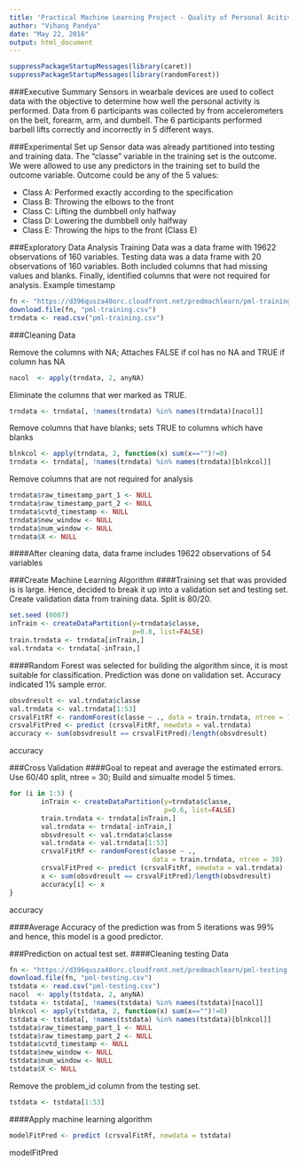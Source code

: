 ---
title: 'Practical Machine Learning Project - Quality of Personal Acitivity'
author: "Vihang Pandya"
date: "May 22, 2016"
output: html_document
---
```{r,echo = FALSE}
suppressPackageStartupMessages(library(caret))
suppressPackageStartupMessages(library(randomForest))
```

###Executive Summary
Sensors in wearbale devices are used to collect data with the objective to determine how well the personal activity is performed. Data from 6 participants was collected by from accelerometers on the belt, forearm, arm, and dumbell. The 6 participants performed barbell lifts correctly and incorrectly in 5 different ways.

###Experimental Set up
Sensor data was already partitioned into testing and training data. The "classe" variable in the training set is the outcome. We were allowed to use any predictors in the training set to build the outcome variable. Outcome could be any of the 5 values:

* Class A: Performed exactly according to the specification
* Class B: Throwing the elbows to the front
* Class C: Lifting the dumbbell only halfway
* Class D: Lowering the dumbbell only halfway
* Class E: Throwing the hips to the front (Class E)

###Exploratory Data Analysis
Training Data was a data frame with 19622 observations of  160 variables. Testing data was a data frame with  20 observations of  160 variables. Both included columns that had missing values and blanks. Finally, identified columns that were not required for analysis. Example timestamp
```{r}
fn <- "https://d396qusza40orc.cloudfront.net/predmachlearn/pml-training.csv"
download.file(fn, "pml-training.csv")
trndata <- read.csv("pml-training.csv")
```

###Cleaning Data

Remove the columns with NA; Attaches FALSE if col has no NA and 
TRUE if column has NA
```{r}
nacol  <- apply(trndata, 2, anyNA)
```
Eliminate the columns that wer marked as TRUE.
```{r}
trndata <- trndata[, !names(trndata) %in% names(trndata)[nacol]]
```
Remove columns that have blanks; sets TRUE to columns which have blanks
```{r}
blnkcol <- apply(trndata, 2, function(x) sum(x=="")!=0)
trndata <- trndata[, !names(trndata) %in% names(trndata)[blnkcol]]
```
Remove columns that are not required for analysis
```{r}
trndata$raw_timestamp_part_1 <- NULL
trndata$raw_timestamp_part_2 <- NULL
trndata$cvtd_timestamp <- NULL
trndata$new_window <- NULL
trndata$num_window <- NULL
trndata$X <- NULL
```
####After cleaning data, data frame includes 19622 observations of 54 variables

###Create Machine Learning Algorithm
####Training set that was provided is is large. Hence, decided to break it up into a validation set and testing set. Create validation data from training data. Split is 80/20.
```{r}
set.seed (0007)
inTrain <- createDataPartition(y=trndata$classe,
                               p=0.8, list=FALSE)
train.trndata <- trndata[inTrain,]
val.trndata <- trndata[-inTrain,]
```
####Random Forest was selected for building the algorithm since, it is most suitable for classification. Prediction was done on validation set. Accuracy indicated 1% sample error.

```{r}
obsvdresult <- val.trndata$classe
val.trndata <- val.trndata[1:53]
crsvalFitRf <- randomForest(classe ~ ., data = train.trndata, ntree = 10)
crsvalFitPred <- predict (crsvalFitRf, newdata = val.trndata)
accuracy <- sum(obsvdresult == crsvalFitPred)/length(obsvdresult)
```
accuracy

###Cross Validation
####Goal to repeat and average the estimated errors. Use 60/40 split, ntree = 30; Build and simualte model 5 times.
```{r}
for (i in 1:5) {
        inTrain <- createDataPartition(y=trndata$classe,
                                       p=0.6, list=FALSE)
        train.trndata <- trndata[inTrain,]
        val.trndata <- trndata[-inTrain,]
        obsvdresult <- val.trndata$classe
        val.trndata <- val.trndata[1:53]
        crsvalFitRf <- randomForest(classe ~ ., 
                                    data = train.trndata, ntree = 30)
        crsvalFitPred <- predict (crsvalFitRf, newdata = val.trndata)
        x <- sum(obsvdresult == crsvalFitPred)/length(obsvdresult)
        accuracy[i] <- x
}
```
accuracy

####Average Accuracy of the prediction was from 5 iterations was 99% and hence, this model is a good predictor.

###Prediction on actual test set.
####Cleaning testing Data
```{r}
fn <- "https://d396qusza40orc.cloudfront.net/predmachlearn/pml-testing.csv"
download.file(fn, "pml-testing.csv")
tstdata <- read.csv("pml-testing.csv")
nacol  <- apply(tstdata, 2, anyNA)
tstdata <- tstdata[, !names(tstdata) %in% names(tstdata)[nacol]]
blnkcol <- apply(tstdata, 2, function(x) sum(x=="")!=0)
tstdata <- tstdata[, !names(tstdata) %in% names(tstdata)[blnkcol]]
tstdata$raw_timestamp_part_1 <- NULL
tstdata$raw_timestamp_part_2 <- NULL
tstdata$cvtd_timestamp <- NULL
tstdata$new_window <- NULL
tstdata$num_window <- NULL
tstdata$X <- NULL
```
Remove the problem_id column from the testing set.
```{r}
tstdata <- tstdata[1:53]
```

####Apply machine learning algorithm
```{r}
modelFitPred <- predict (crsvalFitRf, newdata = tstdata)
```
modelFitPred
